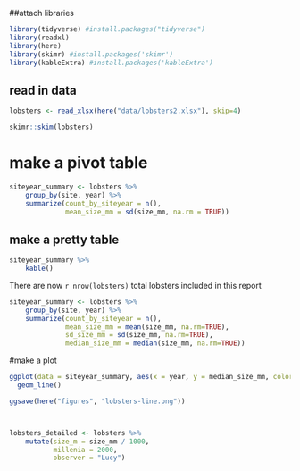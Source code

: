 ##attach libraries
```r
library(tidyverse) #install.packages("tidyverse")
library(readxl)
library(here)
library(skimr) #install.packages('skimr')  
library(kableExtra) #install.packages('kableExtra')
```

## read in data
```r
lobsters <- read_xlsx(here("data/lobsters2.xlsx"), skip=4)

skimr::skim(lobsters)
```
# make a pivot table
```r
siteyear_summary <- lobsters %>%
    group_by(site, year) %>%
    summarize(count_by_siteyear = n(),
              mean_size_mm = sd(size_mm, na.rm = TRUE))
```

## make a pretty table
```r
siteyear_summary %>%
    kable()
```
There are now `r nrow(lobsters)` total lobsters included in this report

```r
siteyear_summary <- lobsters %>%
    group_by(site, year) %>%
    summarize(count_by_siteyear = n(),
              mean_size_mm = mean(size_mm, na.rm=TRUE),
              sd_size_mm = sd(size_mm, na.rm=TRUE),
              median_size_mm = median(size_mm, na.rm=TRUE))
```
#make a plot
```r
ggplot(data = siteyear_summary, aes(x = year, y = median_size_mm, color = site)) +
  geom_line()

ggsave(here("figures", "lobsters-line.png"))



lobsters_detailed <- lobsters %>%
    mutate(size_m = size_mm / 1000,
           millenia = 2000,
           observer = "Lucy")
```

